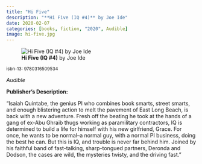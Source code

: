```yaml
---
title: "Hi Five"
description: "**Hi Five (IQ #4)** by Joe Ide"
date: 2020-02-07
categories: [books, fiction, "2020", Audible]
image: hi-five.jpg
---
```

![**Hi Five (IQ #4)** by Joe Ide](hi-five.jpg){fig-align="left"}

<sup>isbn-13: 9780316509534</sup>

*Audible*

**Publisher's Description:**

"Isaiah Quintabe, the genius PI who combines book smarts, street smarts, and enough blistering action to melt the pavement of East Long Beach, is back with a new adventure. Fresh off the beating he took at the hands of a gang of ex-Abu Ghraib thugs working as paramilitary contractors, IQ is determined to build a life for himself with his new girlfriend, Grace. For once, he wants to be normal--a normal guy, with a normal PI business, doing the best he can.
But this is IQ, and trouble is never far behind him. Joined by his faithful band of fast-talking, sharp-tongued partners, Deronda and Dodson, the cases are wild, the mysteries twisty, and the driving fast."